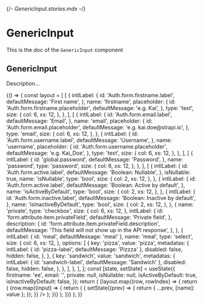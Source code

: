{/*- GenericInput.stories.mdx -*/}


<Meta title="components/GenericInput" component={GenericInput} />

# GenericInput

This is the doc of the `GenericInput` component

## GenericInput

Description...

<Canvas>
  <Story name="base">
    {() => {
      const layout = [
        [
          {
            intlLabel: {
              id: 'Auth.form.firstname.label',
              defaultMessage: 'First name',
            },
            name: 'firstname',
            placeholder: {
              id: 'Auth.form.firstname.placeholder',
              defaultMessage: 'e.g. Kai',
            },
            type: 'text',
            size: {
              col: 6,
              xs: 12,
            },
          },
        ],
        [
          {
            intlLabel: {
              id: 'Auth.form.email.label',
              defaultMessage: 'Email',
            },
            name: 'email',
            placeholder: {
              id: 'Auth.form.email.placeholder',
              defaultMessage: 'e.g. kai.doe@strapi.io',
            },
            type: 'email',
            size: {
              col: 6,
              xs: 12,
            },
          },
          {
            intlLabel: {
              id: 'Auth.form.username.label',
              defaultMessage: 'Username',
            },
            name: 'username',
            placeholder: {
              id: 'Auth.form.username.placeholder',
              defaultMessage: 'e.g. Kai_Doe',
            },
            type: 'text',
            size: {
              col: 6,
              xs: 12,
            },
          },
        ],
        [
          {
            intlLabel: {
              id: 'global.password',
              defaultMessage: 'Password',
            },
            name: 'password',
            type: 'password',
            size: {
              col: 6,
              xs: 12,
            },
          },
        ],
        [
          {
            intlLabel: {
              id: 'Auth.form.active.label',
              defaultMessage: 'Boolean: Nullable',
            },
            isNullable: true,
            name: 'isNullable',
            type: 'bool',
            size: {
              col: 2,
              xs: 12,
            },
          },
          {
            intlLabel: {
              id: 'Auth.form.active.label',
              defaultMessage: 'Boolean: Active by default',
            },
            name: 'isActiveByDefault',
            type: 'bool',
            size: {
              col: 2,
              xs: 12,
            },
          },
          {
            intlLabel: {
              id: 'Auth.form.inactive.label',
              defaultMessage: 'Boolean: Inactive by default',
            },
            name: 'isInactiveByDefault',
            type: 'bool',
            size: {
              col: 2,
              xs: 12,
            },
          },
          {
            name: 'private',
            type: 'checkbox',
            size: {
              col: 6,
              xs: 12,
            },
            intlLabel: {
              id: 'form.attribute.item.privateField',
              defaultMessage: 'Private field',
            },
            description: {
              id: 'form.attribute.item.privateField.description',
              defaultMessage: 'This field will not show up in the API response',
            },
          },
          {
            intlLabel: { id: 'meal', defaultMessage: 'meal' },
            name: 'meal',
            type: 'select',
            size: {
              col: 6,
              xs: 12,
            },
            options: [
              {
                key: 'pizza',
                value: 'pizza',
                metadatas: {
                  intlLabel: { id: 'pizza-label', defaultMessage: 'Pizzza' },
                  disabled: false,
                  hidden: false,
                },
              },
              {
                key: 'sandwich',
                value: 'sandwich',
                metadatas: {
                  intlLabel: { id: 'sandwich-label', defaultMessage: 'Sandwich' },
                  disabled: false,
                  hidden: false,
                },
              },
            ],
          },
        ],
      ];
      const [state, setState] = useState({
        firstname: 'ee',
        email: '',
        private: null,
        isNullable: null,
        isActiveByDefault: true,
        isInactiveByDefault: false,
      });
      return (
        <ContentLayout>
          <Flex direction="column" alignItems="stretch" gap={4}>
            {layout.map((row, rowIndex) => {
              return (
                <Box key={rowIndex}>
                  <Grid gap={4}>
                    {row.map((input) => {
                      return (
                        <GridItem key={input.name} {...input.size}>
                          <GenericInput
                            {...input}
                            value={state[input.name]}
                            onChange={({ target: { name, value } }) => {
                              setState((prev) => {
                                return { ...prev, [name]: value };
                              });
                            }}
                          />
                        </GridItem>
                      );
                    })}
                  </Grid>
                </Box>
              );
            })}
          </Flex>
        </ContentLayout>
      );
    }}
  </Story>
</Canvas>
